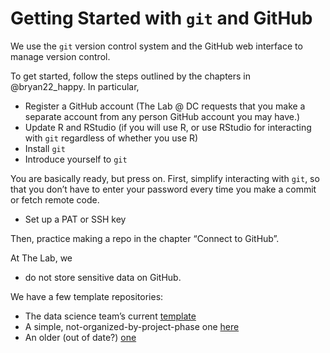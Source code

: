 # Getting Started with `git` and GitHub

We use the `git` version control system and the GitHub web interface to manage
version control.

To get started, follow the steps outlined by the chapters in @bryan22_happy. In particular, 

* Register a GitHub account (The Lab @ DC requests that you make a separate account from any person GitHub account you may have.)
* Update R and RStudio (if you will use R, or use RStudio for interacting with `git` regardless of whether you use R)
* Install `git`
* Introduce yourself to `git`

You are basically ready, but press on. First, simplify interacting with `git`, so that you
don't have to enter your password every time you make a commit or fetch remote
code. 

* Set up a PAT or SSH key 

Then, practice making a repo in the chapter "Connect to GitHub".

At The Lab, we

* do not store sensitive data on GitHub.

We have a few template repositories:

* The data science team's current [template](https://github.com/thelabdc/dsProjectTemplate)
* A simple, not-organized-by-project-phase one [here](https://github.com/thelabdc/Template)
* An older (out of date?) [one](https://github.com/thelabdc/LAB-PythonProjectTemplate)